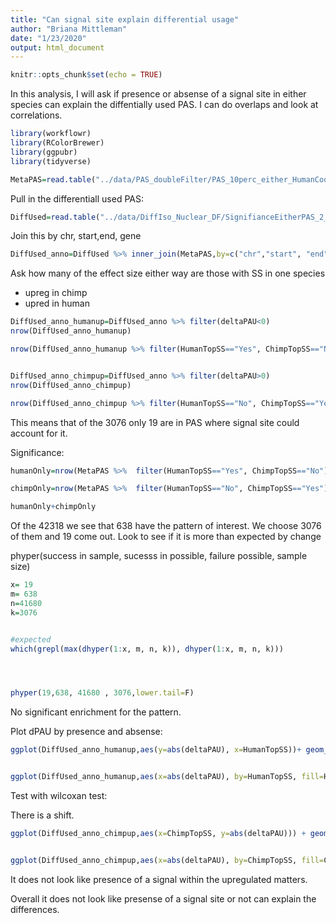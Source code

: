 ```yaml
---
title: "Can signal site explain differential usage"
author: "Briana Mittleman"
date: "1/23/2020"
output: html_document
---
```


```r
knitr::opts_chunk$set(echo = TRUE)
```

In this analysis, I will ask if presence or absense of a signal site in either species can explain the diffentially used PAS. I can do overlaps and look at correlations.  

```r
library(workflowr)
library(RColorBrewer)
library(ggpubr)
library(tidyverse)
```

```r
MetaPAS=read.table("../data/PAS_doubleFilter/PAS_10perc_either_HumanCoord_BothUsage_meta_doubleFilter_withSSTop2.txt", header = T, stringsAsFactors = F)
```

Pull in the differentiall used PAS:  

```r
DiffUsed=read.table("../data/DiffIso_Nuclear_DF/SignifianceEitherPAS_2_Nuclear.txt", header = T, stringsAsFactors = F) %>% rename("Human_NormUse"=Human, "Chimp_NormUse"=Chimp)
```


Join this by chr, start,end, gene  

```r
DiffUsed_anno=DiffUsed %>% inner_join(MetaPAS,by=c("chr","start", "end","gene"))
```

Ask how many of the effect size either way are those with SS in one species  

+ upreg in chimp
- upred in human 
```r
DiffUsed_anno_humanup=DiffUsed_anno %>% filter(deltaPAU<0)
nrow(DiffUsed_anno_humanup)

nrow(DiffUsed_anno_humanup %>% filter(HumanTopSS=="Yes", ChimpTopSS=="No"))


DiffUsed_anno_chimpup=DiffUsed_anno %>% filter(deltaPAU>0)
nrow(DiffUsed_anno_chimpup)

nrow(DiffUsed_anno_chimpup %>% filter(HumanTopSS=="No", ChimpTopSS=="Yes"))
```

This means that of the 3076 only 19 are in PAS where signal site could account for it.  

Significance:  


```r
humanOnly=nrow(MetaPAS %>%  filter(HumanTopSS=="Yes", ChimpTopSS=="No"))

chimpOnly=nrow(MetaPAS %>%  filter(HumanTopSS=="No", ChimpTopSS=="Yes"))

humanOnly+chimpOnly

```
Of the 42318 we see that 638 have the pattern of interest. We choose 3076 of them and 19 come out.  Look to see if it is more than expected by change 

phyper(success in sample, sucesss in possible, failure possible, sample size)

```r
x= 19
m= 638
n=41680
k=3076


#expected
which(grepl(max(dhyper(1:x, m, n, k)), dhyper(1:x, m, n, k)))




phyper(19,638, 41680 , 3076,lower.tail=F)
```
No significant enrichment for the pattern.  


Plot dPAU by presence and absense:



```r
ggplot(DiffUsed_anno_humanup,aes(y=abs(deltaPAU), x=HumanTopSS))+ geom_boxplot()+ stat_compare_means() + labs(title="Human upregualted PAS by presence of Signal")


ggplot(DiffUsed_anno_humanup,aes(x=abs(deltaPAU), by=HumanTopSS, fill=HumanTopSS))+ geom_density(alpha=.5)+  labs(title="Human upregualted PAS by presence of Signal") + scale_fill_discrete(name="Human Signal Site Detected") + annotate("text",label="Wilcoxon, p=0.73",x=.8,y=6)


```
Test with wilcoxan test:  



There is a shift. 


```r
ggplot(DiffUsed_anno_chimpup,aes(x=ChimpTopSS, y=abs(deltaPAU))) + geom_boxplot() + stat_compare_means() + labs(title="Chimp upregualted PAS by presence of Signal")


ggplot(DiffUsed_anno_chimpup,aes(x=abs(deltaPAU), by=ChimpTopSS, fill=ChimpTopSS))+ geom_density(alpha=.5)+  labs(title="Chimp upregualted PAS by presence of Signal") + scale_fill_discrete(name="Chimp Signal Site Detected") + annotate("text",label="Wilcoxon, p=0.025",x=.8,y=7.5)
```

It does not look like presence of a signal within the upregulated matters.  

Overall it does not look like presense of a signal site or not can explain the differences.   



